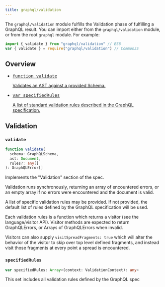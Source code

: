 ```yaml
---
title: graphql/validation
---
```


The `graphql/validation` module fulfills the Validation phase of fulfilling a
GraphQL result. You can import either from the `graphql/validation` module, or from the root `graphql` module. For example:

```js
import { validate } from "graphql/validation" // ES6
var { validate } = require("graphql/validation") // CommonJS
```

## Overview

<ul class="apiIndex">
  <li>
    <a href="#validate">
      <pre>function validate</pre>
      Validates an AST against a provided Schema.
    </a>
  </li>
  <li>
    <a href="#specifiedrules">
      <pre>var specifiedRules</pre>
      A list of standard validation rules described in the GraphQL specification.
    </a>
  </li>
</ul>

## Validation

### `validate`

```ts
function validate(
  schema: GraphQLSchema,
  ast: Document,
  rules?: any[]
): GraphQLError[]
```

Implements the "Validation" section of the spec.

Validation runs synchronously, returning an array of encountered errors, or
an empty array if no errors were encountered and the document is valid.

A list of specific validation rules may be provided. If not provided, the
default list of rules defined by the GraphQL specification will be used.

Each validation rules is a function which returns a visitor
(see the language/visitor API). Visitor methods are expected to return
GraphQLErrors, or Arrays of GraphQLErrors when invalid.

Visitors can also supply `visitSpreadFragments: true` which will alter the
behavior of the visitor to skip over top level defined fragments, and instead
visit those fragments at every point a spread is encountered.

### `specifiedRules`

```ts
var specifiedRules: Array<(context: ValidationContext): any>
```

This set includes all validation rules defined by the GraphQL spec
